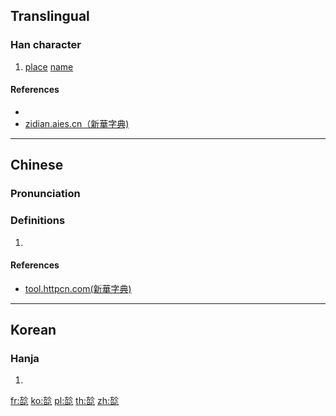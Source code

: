 ==Translingual==

===Han character===
{{Han char|rn=70|rad=方|as=09|sn=13|four=|[[ibus-table-wubi86]]=YWUX|ibus-table-wubi98=YWUX|canj=YYRP|ids=⿱於叱}}

# [[place]] [[name]]

====References====
* {{Han ref|kx=0484.221|dj=0846.220|hdz=32183.101|uh=65D5|ud=26069}}
* [http://zidian.aies.cn/?id=OTE0NQ==== zidian.aies.cn（新華字典)]
----

==Chinese==
{{zh-forms}}

===Pronunciation===
{{zh-pron
|m=e,o,si
|ma=
}}

===Definitions===
{{zh-hanzi}}

# {{rfdef|lang=zh}}

====References====
* [http://tool.httpcn.com/Html/Zi/27/PWTBAZTBRNTBUYDUY.shtml tool.httpcn.com(新華字典)]

----

==Korean==

===Hanja===
{{ko-hanja|hangeul=엇|eumhun=|rv=eot|mr=ŏt|y=es}}

# {{defn|lang=ko|sort=方09}}

[[fr:旕]]
[[ko:旕]]
[[pl:旕]]
[[th:旕]]
[[zh:旕]]